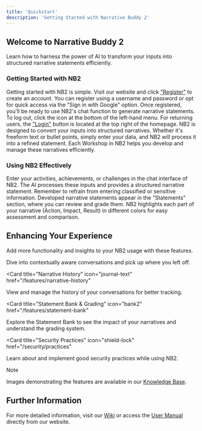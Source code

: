 ```yaml
---
title: 'Quickstart'
description: 'Getting Started with Narrative Buddy 2'
---
```


## Welcome to Narrative Buddy 2

Learn how to harness the power of AI to transform your inputs into structured narrative statements efficiently.

### Getting Started with NB2

<AccordionGroup>
  <Accordion icon="user-circle" title="Creating an Account">
    Getting started with NB2 is simple. Visit our website and click <a href="https://narrative-buddy.com/register" target="_blank">"Register"</a> to create an account. You can register using a username and password or opt for quick access via the "Sign in with Google" option. Once registered, you'll be ready to use NB2's chat function to generate narrative statements. To log out, click the icon at the bottom of the left-hand menu. For returning users, the <a href="https://narrative-buddy.com/login" target="_blank">"Login"</a> button is located at the top right of the homepage.
  </Accordion>
  <Accordion icon="chat-left-text" title="Crafting Your Narrative">
    NB2 is designed to convert your inputs into structured narratives. Whether it's freeform text or bullet points, simply enter your data, and NB2 will process it into a refined statement. Each Workshop in NB2 helps you develop and manage these narratives efficiently.
  </Accordion>
</AccordionGroup>

### Using NB2 Effectively

<AccordionGroup>
  <Accordion icon="pencil-square" title="Step 1: Input and Process">
    Enter your activities, achievements, or challenges in the chat interface of NB2. The AI processes these inputs and provides a structured narrative statement. Remember to refrain from entering classified or sensitive information.
  </Accordion>
  <Accordion icon="folder2-open" title="Step 2: Manage Your Statements">
    Developed narrative statements appear in the "Statements" section, where you can review and grade them. NB2 highlights each part of your narrative (Action, Impact, Result) in different colors for easy assessment and comparison.
  </Accordion>
</AccordionGroup>

## Enhancing Your Experience

Add more functionality and insights to your NB2 usage with these features.

<CardGroup>

<Card title="Conversational Context" icon="chat-dots" href="/features/conversation-context">
  Dive into contextually aware conversations and pick up where you left off.
</Card>

<Card
  title="Narrative History"
  icon="journal-text"
  href="/features/narrative-history"
>
  View and manage the history of your conversations for better tracking.
</Card>

<Card
  title="Statement Bank & Grading"
  icon="bank2"
  href="/features/statement-bank"
>
  Explore the Statement Bank to see the impact of your narratives and understand the grading system.
</Card>

<Card
  title="Security Practices"
  icon="shield-lock"
  href="/security/practices"
>
  Learn about and implement good security practices while using NB2.
</Card>

</CardGroup>

> [!NOTE]
> Images demonstrating the features are available in our [Knowledge Base](https://github.com/RSynapse/NB2-Knowledge).

## Further Information

For more detailed information, visit our [Wiki](https://github.com/RSynapse/NB2-Wiki) or access the [User Manual](https://narrativebuddy2/manual) directly from our website.
